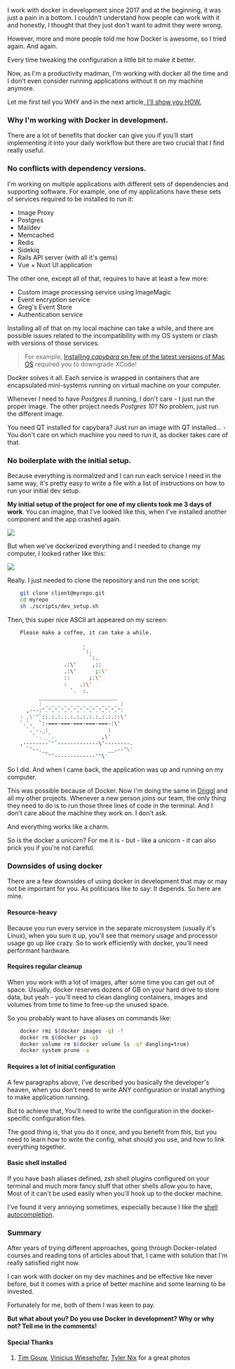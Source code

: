 I work with docker in development since 2017 and at the beginning, it was just a pain in a bottom. I couldn't understand how people can work with it and honestly, I thought that they just don't want to admit they were wrong.

However, more and more people told me how Docker is awesome, so I tried again. And again.

Every time tweaking the configuration a little bit to make it better.

Now, as I'm a productivity madman, I'm working with docker all the time and I don't even consider running applications without it on my machine anymore.

Let me first tell you WHY and in the next article,[ I'll show you HOW.](https://driggl.com/blog/a/docker-setup-for-rails-development)

### Why I'm working with Docker in development.

There are a lot of benefits that docker can give you if you'll start implementing it into your daily workflow but there are two crucial that I find really useful.

### No conflicts with dependency versions.

I'm working on multiple applications with different sets of dependencies and supporting software. For example, one of my applications have these sets of services required to be installed to run it:

- Image Proxy
- Postgres
- Maildev
- Memcached
- Redis
- Sidekiq
- Rails API server (with all it's gems)
- Vue + Nuxt UI application

The other one, except all of that, requires to have at least a few more:

- Custom image processing service using ImageMagic
- Event encryption service
- Greg's Event Store
- Authentication service

Installing all of that on my local machine can take a while, and there are possible issues related to the incompatibility with my OS system or clash with versions of those services.

> For example, [Installing _capybara_ on few of the latest versions of Mac OS](<To install capybara on few of the latest versions of mac OS>) required you to downgrade XCode!

Docker solves it all. Each service is wrapped in containers that are encapsulated mini-systems running on virtual machine on your computer.

Whenever I need to have _Postgres 8_ running, I don't care - I just run the proper image. The other project needs _Postgres 10_? No problem, just run the different image.

You need QT installed for capybara? Just run an image with QT installed... - You don't care on which machine you need to run it, as docker takes care of that.

### No boilerplate with the initial setup.

Because everything is normalized and I can run each service I need in the same way, it's pretty easy to write a file with a list of instructions on how to run your initial dev setup.

**My initial setup of the project for one of my clients took me 3 days of work**. You can imagine, that I've looked like this, when I've installed another component and the app crashed again.

![](https://driggl-prod.s3.eu-central-1.amazonaws.com/suggester/blogs/99a95609-d8fd-4a84-994c-2386fd1c15de/uploads/0391904b-3387-4737-8a07-eba74277ae64/blog.jpeg)

But when we've dockerized everything and I needed to change my computer, I looked rather like this:

![](https://driggl-prod.s3.eu-central-1.amazonaws.com/suggester/blogs/99a95609-d8fd-4a84-994c-2386fd1c15de/uploads/35d47673-07e9-4cb0-8f7d-0452a47064d9/blog.jpeg)

Really. I just needed to clone the repository and run the one script:

```bash
    git clone client@myrepo.git
    cd myrepo
    sh ./scripts/dev_setup.sh
```

Then, this super nice ASCII art appeared on my screen:

```bash
    Please make a coffee, it can take a while.

                        .
                        `:.
                          `:.
                  .:\'     ,::
                  .:\'      ;:\'
                  ::      ;:\'
                  :    .:\'
                    `.  :.
          _________________________
          : _ _ _ _ _ _ _ _ _ _ _ _ :
      ,---:".".".".".".".".".".".".":
    : ,\'"`::.:.:.:.:.:.:.:.:.:.:.::\'
    `.`.  `:-===-===-===-===-===-:\'
      `.`-._:                   :
        `-.__`.               ,\'
    ,--------`"`-------------\'--------.
      `"--.__                   __.--"\'
            `""-------------""\'
```

So I did. And when I came back, the application was up and running on my computer.

This was possible because of Docker. Now I'm doing the same in [Driggl](https://driggl.com) and all my other projects. Whenever a new person joins our team, the only thing they need to do is to run those three lines of code in the terminal. And I don't care about the machine they work on. I don't ask.

And everything works like a charm.

So is the docker a unicorn? For me it is - but - like a unicorn - it can also prick you if you're not careful.

### Downsides of using docker

There are a few downsides of using docker in development that may or may not be important for you. As politicians like to say: It depends. So here are mine.

#### **Resource-heavy**

Because you run every service in the separate microsystem (usually it's Linux), when you sum it up, you'll see that memory usage and processor usage go up like crazy. So to work efficiently with docker, you'll need performant hardware.

#### **Requires regular cleanup**

When you work with a lot of images, after some time you can get out of space. Usually, docker reserves dozens of GB on your hard drive to store data, but yeah - you'll need to clean dangling containers, images and volumes from time to time to free-up the unused space.

So you probably want to have aliases on commands like:

```bash
    docker rmi $(docker images -q) -f
    docker rm $(docker ps -q)
    docker volume rm $(docker volume ls -qf dangling=true)
    docker system prune -a
```

#### **Requires a lot of initial configuration**

A few paragraphs above, I've described you basically the developer's heaven, when you don't need to write ANY configuration or install anything to make application running.

But to achieve that, You'll need to write the configuration in the docker-specific configuration files.

The good thing is, that you do it once, and you benefit from this, but you need to learn how to write the config, what should you use, and how to link everything together.

#### Basic shell installed

If you have bash aliases defined, zsh shell plugins configured on your terminal and much more fancy stuff that other shells allow you to have, Most of it can't be used easily when you'll hook up to the docker machine.

I've found it very annoying sometimes, especially because I like the [shell autocompletion](https://github.com/zsh-users/zsh-completions).

### Summary

After years of trying different approaches, going through Docker-related courses and reading tons of articles about that, I came with solution that I'm really satisfied right now.

I can work with docker on my dev machines and be effective like never before, but it comes with a price of better machine and some learning to be invested.

Fortunately for me, both of them I was keen to pay.

**But what about you? Do you use Docker in development? Why or why not? Tell me in the comments!**

#### **Special Thanks**

1.  [Tim Gouw](https://unsplash.com/@punttim), [Vinicius Wiesehofer](https://unsplash.com/@wiesehofer), [Tyler Nix](<Tyler Nix>) for a great photos

